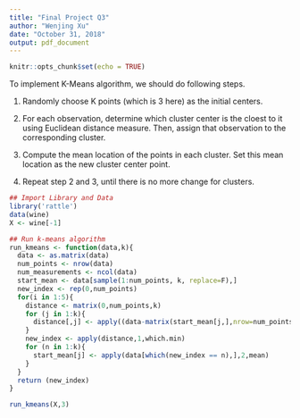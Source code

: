 ```yaml
---
title: "Final Project Q3"
author: "Wenjing Xu"
date: "October 31, 2018"
output: pdf_document
---
```


```r
knitr::opts_chunk$set(echo = TRUE)
```

To implement K-Means algorithm, we should do following steps.

1. Randomly choose K points (which is 3 here) as the initial centers.

2. For each observation, determine which cluster center is the cloest to it using Euclidean distance measure. Then, assign that observation to the corresponding cluster.  

3. Compute the mean location of the points in each cluster. Set this mean location as the new cluster center point. 

4. Repeat step 2 and 3, until there is no more change for clusters.

```r
## Import Library and Data
library('rattle')
data(wine)
X <- wine[-1]

## Run k-means algorithm
run_kmeans <- function(data,k){
  data <- as.matrix(data)
  num_points <- nrow(data)
  num_measurements <- ncol(data)
  start_mean <- data[sample(1:num_points, k, replace=F),]
  new_index <- rep(0,num_points)
  for(i in 1:5){
    distance <- matrix(0,num_points,k)
    for (j in 1:k){
      distance[,j] <- apply((data-matrix(start_mean[j,],nrow=num_points,ncol=num_measurements,byrow=T))^2,1,sum)
    }
    new_index <- apply(distance,1,which.min)
    for (n in 1:k){
      start_mean[j] <- apply(data[which(new_index == n),],2,mean)
    }
  }
  return (new_index)
}

run_kmeans(X,3)

```



